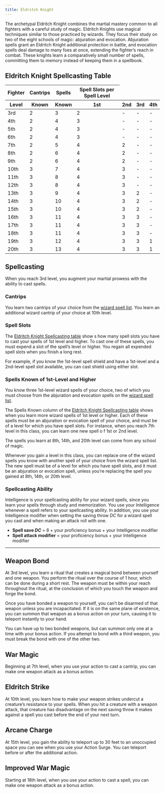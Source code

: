 ```yaml
---
title: Eldritch Knight
---
```


The archetypal Eldritch Knight combines the martial mastery common to all fighters with a careful study of magic. Eldritch Knights use magical techniques similar to those practiced by wizards. They focus their study on two of the eight schools of magic: abjuration and evocation. Abjuration spells grant an Eldritch Knight additional protection in battle, and evocation spells deal damage to many foes at once, extending the fighter’s reach in combat. These knights learn a comparatively small number of spells, committing them to memory instead of keeping them in a spellbook.

## Eldritch Knight Spellcasting Table

<table>
  <thead>
    <tr>
      <th>Fighter</th>
      <th>Cantrips</th>
      <th>Spells</th>
      <th colSpan={4}>Spell Slots per Spell Level</th>
    </tr>
    <tr>
      <th>Level</th>
      <th>Known</th>
      <th>Known</th>
      <th>1st</th>
      <th>2nd</th>
      <th>3rd</th>
      <th>4th</th>
    </tr>
  </thead>
  <tbody>
    <tr>
      <td>3rd</td>
      <td>2</td>
      <td>3</td>
      <td>2</td>
      <td>-</td>
      <td>-</td>
      <td>-</td>
    </tr>
    <tr>
      <td>4th</td>
      <td>2</td>
      <td>4</td>
      <td>3</td>
      <td>-</td>
      <td>-</td>
      <td>-</td>
    </tr>
    <tr>
      <td>5th</td>
      <td>2</td>
      <td>4</td>
      <td>3</td>
      <td>-</td>
      <td>-</td>
      <td>-</td>
    </tr>
    <tr>
      <td>6th</td>
      <td>2</td>
      <td>4</td>
      <td>3</td>
      <td>-</td>
      <td>-</td>
      <td>-</td>
    </tr>
    <tr>
      <td>7th</td>
      <td>2</td>
      <td>5</td>
      <td>4</td>
      <td>2</td>
      <td>-</td>
      <td>-</td>
    </tr>
    <tr>
      <td>8th</td>
      <td>2</td>
      <td>6</td>
      <td>4</td>
      <td>2</td>
      <td>-</td>
      <td>-</td>
    </tr>
    <tr>
      <td>9th</td>
      <td>2</td>
      <td>6</td>
      <td>4</td>
      <td>2</td>
      <td>-</td>
      <td>-</td>
    </tr>
    <tr>
      <td>10th</td>
      <td>3</td>
      <td>7</td>
      <td>4</td>
      <td>3</td>
      <td>-</td>
      <td>-</td>
    </tr>
    <tr>
      <td>11th</td>
      <td>3</td>
      <td>8</td>
      <td>4</td>
      <td>3</td>
      <td>-</td>
      <td>-</td>
    </tr>
    <tr>
      <td>12th</td>
      <td>3</td>
      <td>8</td>
      <td>4</td>
      <td>3</td>
      <td>-</td>
      <td>-</td>
    </tr>
    <tr>
      <td>13th</td>
      <td>3</td>
      <td>9</td>
      <td>4</td>
      <td>3</td>
      <td>2</td>
      <td>-</td>
    </tr>
    <tr>
      <td>14th</td>
      <td>3</td>
      <td>10</td>
      <td>4</td>
      <td>3</td>
      <td>2</td>
      <td>-</td>
    </tr>
    <tr>
      <td>15th</td>
      <td>3</td>
      <td>10</td>
      <td>4</td>
      <td>3</td>
      <td>2</td>
      <td>-</td>
    </tr>
    <tr>
      <td>16th</td>
      <td>3</td>
      <td>11</td>
      <td>4</td>
      <td>3</td>
      <td>3</td>
      <td>-</td>
    </tr>
    <tr>
      <td>17th</td>
      <td>3</td>
      <td>11</td>
      <td>4</td>
      <td>3</td>
      <td>3</td>
      <td>-</td>
    </tr>
    <tr>
      <td>18th</td>
      <td>3</td>
      <td>11</td>
      <td>4</td>
      <td>3</td>
      <td>3</td>
      <td>-</td>
    </tr>
    <tr>
      <td>19th</td>
      <td>3</td>
      <td>12</td>
      <td>4</td>
      <td>3</td>
      <td>3</td>
      <td>1</td>
    </tr>
    <tr>
      <td>20th</td>
      <td>3</td>
      <td>13</td>
      <td>4</td>
      <td>3</td>
      <td>3</td>
      <td>1</td>
    </tr>
  </tbody>
</table>

## Spellcasting

When you reach 3rd level, you augment your martial prowess with the ability to cast spells.

### Cantrips

You learn two cantrips of your choice from the [wizard spell list](_/kompendium/dnd5/spells?casters=wizard). You learn an additional wizard cantrip of your choice at 10th level.

### Spell Slots

The [Eldritch Knight Spellcasting table](#eldritch-knight-spellcasting-table) show s how many spell slots you have to cast your spells of 1st level and higher. To cast one of these spells, you must expend a slot of the spell’s level or higher. You regain all expended spell slots when you finish a long rest.

For example, if you know the 1st-level spell shield and have a 1st-level and a 2nd-level spell slot available, you can cast shield using either slot.

### Spells Known of 1st-Level and Higher

You know three 1st-level wizard spells of your choice, two of which you must choose from the abjuration and evocation spells on the [wizard spell list](_/kompendium/dnd5/spells?casters=wizard).

The Spells Known column of the [Eldritch Knight Spellcasting table](#eldritch-knight-spellcasting-table) shows when you learn more wizard spells of 1st level or higher. Each of these spells must be an abjuration or evocation spell of your choice, and must be of a level for which you have spell slots. For instance, when you reach 7th level in this class, you can learn one new spell o f 1st or 2nd level.

The spells you learn at 8th, 14th, and 20th level can come from any school of magic.

Whenever you gain a level in this class, you can replace one of the wizard spells you know with another spell of your choice from the wizard spell list. The new spell must be of a level for which you have spell slots, and it must be an abjuration or evocation spell, unless you’re replacing the spell you gained at 8th, 14th, or 20th level.

### Spellcasting Ability

Intelligence is your spellcasting ability for your wizard spells, since you learn your spells through study and memorization. You use your Intelligence whenever a spell refers to your spellcasting ability. In addition, you use your Intelligence modifier when setting the saving throw $DC$ for a wizard spell you cast and when making an attack roll with one.

- **Spell save $DC$** $=$ 8 $+$ your proficiency bonus $+$ your Intelligence modifier
- **Spell attack modifier** $=$ your proficiency bonus $+$ your Intelligence modifier

---

## Weapon Bond

At 3rd level, you learn a ritual that creates a magical bond between yourself and one weapon. You perform the ritual over the course of 1 hour, which can be done during a short rest. The weapon must be within your reach throughout the ritual, at the conclusion of which you touch the weapon and forge the bond.

Once you have bonded a weapon to yourself, you can’t be disarmed of that weapon unless you are incapacitated. If it is on the same plane of existence, you can summon that weapon as a bonus action on your turn, causing it to teleport instantly to your hand.

You can have up to two bonded weapons, but can summon only one at a time with your bonus action. If you attempt to bond with a third weapon, you must break the bond with one of the other two.

## War Magic

Beginning at 7th level, when you use your action to cast a cantrip, you can make one weapon attack as a bonus action.

## Eldritch Strike

At 10th level, you learn how to make your weapon strikes undercut a creature’s resistance to your spells. When you hit a creature with a weapon attack, that creature has disadvantage on the next saving throw it makes against a spell you cast before the end of your next turn.

## Arcane Charge

At 15th level, you gain the ability to teleport up to 30 feet to an unoccupied space you can see when you use your Action Surge. You can teleport before or after the additional action.

## Improved War Magic

Starting at 18th level, when you use your action to cast a spell, you can make one weapon attack as a bonus action.

